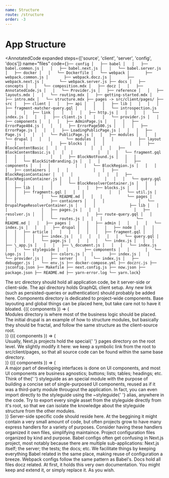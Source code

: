 ```yaml
---
name: Structure
route: /structure
order: -3
---
```



# App Structure

<AnnotatedCode
  expanded
  steps={['source', 'client', 'server', 'config', 'docs']}
  name="files"
  code={`
├── config
│   ├── babel
│   │   ├── babel.common.js
│   │   ├── babel.next.js
│   │   └── babel.server.js
│   ├── docker
│   │   └── Dockerfile
│   └── webpack
│       ├── webpack.common.js
│       ├── webpack.docz.js
│       ├── webpack.next.js
│       └── webpack.server.js
├── docs
│   ├── concepts
│   │   └── composition.mdx
│   ├── docz
│   │   ├── AnnotatedCode.js
│   │   └── Provider.js
│   ├── reference
│   │   ├── layouts.mdx
│   │   └── routing.mdx
│   ├── getting-started.mdx
│   ├── intro.mdx
│   └── structure.mdx
├── pages -> src/client/pages/
├── src
│   ├── client
│   │   ├── api
│   │   │   ├── lib
│   │   │   │   ├── fragment-matcher-query.gql
│   │   │   │   └── introspection.js
│   │   │   ├── link
│   │   │   │   ├── http.js
│   │   │   │   └── index.js
│   │   │   ├── client.js
│   │   │   └── provider.js
│   │   ├── components
│   │   │   ├── AdminPage.js
│   │   │   ├── ErrorPage404.js
│   │   │   ├── ErrorPage500.js
│   │   │   ├── ErrorPage.js
│   │   │   ├── LoadingPublicPage.js
│   │   │   ├── Page.js
│   │   │   └── PublicPage.js
│   │   ├── modules
│   │   │   └── drupal
│   │   │       └── modules
│   │   │           ├── layout
│   │   │           │   ├── blocks
│   │   │           │   │   ├── BlockContentBasic
│   │   │           │   │   │   ├── BlockContentBasic.js
│   │   │           │   │   │   └── fragment.gql
│   │   │           │   │   ├── BlockNotFound.js
│   │   │           │   │   └── BlockSiteBranding.js
│   │   │           │   ├── components
│   │   │           │   │   └── BlockRegion.js
│   │   │           │   ├── containers
│   │   │           │   │   ├── BlockRegionContainer
│   │   │           │   │   │   ├── BlockRegionContainer.js
│   │   │           │   │   │   └── query.gql
│   │   │           │   │   └── BlockResolverContainer.js
│   │   │           │   ├── lib
│   │   │           │   │   ├── blocks.js
│   │   │           │   │   ├── fragments.gql
│   │   │           │   │   └── util.js
│   │   │           │   └── README.md
│   │   │           └── pages
│   │   │               ├── containers
│   │   │               │   └── DrupalPageResolverContainer.js
│   │   │               ├── lib
│   │   │               │   ├── pages.js
│   │   │               │   ├── resolver.js
│   │   │               │   ├── route-query.gql
│   │   │               │   └── routes.js
│   │   │               └── README.md
│   │   ├── pages
│   │   │   ├── admin
│   │   │   │   └── index.js
│   │   │   ├── drupal
│   │   │   │   ├── node
│   │   │   │   │   ├── article
│   │   │   │   │   │   ├── fragment.gql
│   │   │   │   │   │   ├── index.js
│   │   │   │   │   │   └── query.gql
│   │   │   │   │   └── page.js
│   │   │   │   └── index.js
│   │   │   ├── \_app.js
│   │   │   ├── \_document.js
│   │   │   └── index.js
│   │   └── styleguide
│   │       ├── components
│   │       │   └── Logo.js
│   │       ├── colors.js
│   │       ├── index.js
│   │       └── provider.js
│   ├── server
│   │   └── index.js
│   ├── debugger.js
│   └── env.js
├── docker-compose.yml
├── doczrc.js
├── jsconfig.json
├── Makefile
├── next.config.js
├── now.json
├── package.json
├── README.md
├── yarn-error.log
└── yarn.lock
`}
>
  <Annotation step="source" line={27} to={100}>
    The src directory should hold all application code, be it server-side or
    client-side.
  </Annotation>
  <Annotation step="client" line={30} to={37}>
    The api directory holds GraphQL client setup. Any new link (such as
    persisted-queries or authentication) should probably be added here.
  </Annotation>
  <Annotation step="client" line={38} to={45}>
    Components directory is dedicated to project-wide components. Base layouting
    and global things can be placed here, but take care not to have it bloated.
  </Annotation>
  <Annotation step="client" line={47} to={76}>
    {({ components }) => (
      <div>
        Modules directory is where most of the business logic should be placed.
        The initial <components.inlineCode>drupal</components.inlineCode> is an
        example of how to structure modules, but basically they should be
        fractal, and follow the same structure as the client-source root.
      </div>
    )}
  </Annotation>
  <Annotation step="client" line={78} to={90}>
    {({ components }) => (
      <div>
        Usually, Next.js projects hold the special{' '}
        <components.inlineCode>pages</components.inlineCode> directory on the
        root level. We slightly modify it here: we keep a symbolic link from the
        root to <components.inlineCode>src/client/pages</components.inlineCode>,
        so that all source code can be found within the same base directory.
      </div>
    )}
  </Annotation>
  <Annotation step="client" line={92} to={96}>
    {({ components }) => (
      <div>
        A major part of developing interfaces is done on UI components, and most
        UI components are business agnostics; buttons; lists; tables; headings;
        etc. Think of the{' '}
        <components.inlineCode>styleguide</components.inlineCode> as an special
        module with the purpose of building a concise set of single-purposed UI
        components, reused as if it was a third-party module througout the
        application. In fact, you can even import directly to the styleguide
        using the <components.inlineCode>~styleguide</components.inlineCode>{' '}
        alias, anywhere in the code. Try to export every single asset from the
        styleguide directly from it's root, so that we can isolate the knowledge
        about the styleguide structure from the other modules.
      </div>
    )}
  </Annotation>
  <Annotation step="server" line={97} to={98}>
    Server-side specific code should reside here. At the beggining it might
    contain a very small amount of code, but often projects grow to have many
    express handlers for a variety of purposes. Consider having these handlers
    organized it own files, simplifying maintaince.
  </Annotation>
  <Annotation step="config" line={2}>
    Project configuration files organized by kind and purpose.
  </Annotation>
  <Annotation step="config" line={4} to={6}>
    Babel configs often get confusing in Next.js project, most notably because
    there are multiple sub-applications: Next.js itself; the server; the tests;
    the docs; etc. We facilitate things by keeping everything Babel related in
    the same place, making reuse of configuration a breeze.
  </Annotation>
  <Annotation step="config" line={10} to={13}>
    Webpack configs follow the same pattern as Babel's.
  </Annotation>
  <Annotation step="docs" line={14} to={25}>
    Docs hold all files docz related. At first, it holds this very own
    documentation. You might keep and extend it, or simply replace it. As you
    wish.
  </Annotation>
</AnnotatedCode>
